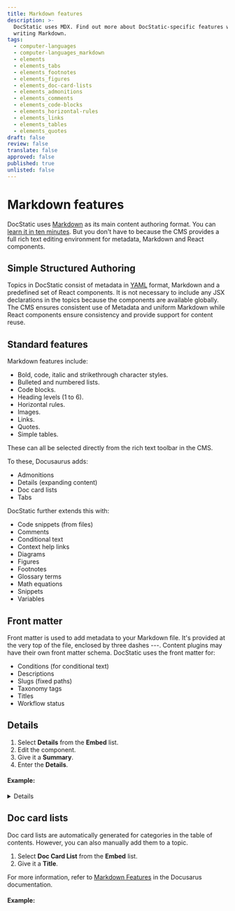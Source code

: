 ```yaml
---
title: Markdown features
description: >-
  DocStatic uses MDX. Find out more about DocStatic-specific features when
  writing Markdown.
tags:
  - computer-languages
  - computer-languages_markdown
  - elements
  - elements_tabs
  - elements_footnotes
  - elements_figures
  - elements_doc-card-lists
  - elements_admonitions
  - elements_comments
  - elements_code-blocks
  - elements_horizontal-rules
  - elements_links
  - elements_tables
  - elements_quotes
draft: false
review: false
translate: false
approved: false
published: true
unlisted: false
---
```


# Markdown features

DocStatic uses [Markdown](https://commonmark.org/) as its main content authoring format. You can [learn it in ten minutes](https://commonmark.org/help/). But you don't have to because the CMS provides a full rich text editing environment for metadata, Markdown and React components.

## Simple Structured Authoring

Topics in DocStatic consist of metadata in [YAML](https://yaml.org/spec/1.2.2/) format, Markdown and a predefined set of React components. It is not necessary to include any JSX declarations in the topics because the components are available globally. The CMS ensures consistent use of Metadata and uniform Markdown while React components ensure consistency and provide support for content reuse.

## Standard features

Markdown features include:

* Bold, code, italic and strikethrough character styles.
* Bulleted and numbered lists.
* Code blocks.
* Heading levels (1 to 6).
* Horizontal rules.
* Images.
* Links.
* Quotes.
* Simple tables.

These can all be selected directly from the rich text toolbar in the CMS.

To these, Docusaurus adds:

* Admonitions
* Details (expanding content)
* Doc card lists
* Tabs

DocStatic further extends this with:

* Code snippets (from files)
* Comments
* Conditional text
* Context help links
* Diagrams
* Figures
* Footnotes
* Glossary terms
* Math equations
* Snippets
* Variables

## Front matter

Front matter is used to add metadata to your Markdown file. It's provided at the very top of the file, enclosed by three dashes ---. Content plugins may have their own front matter schema. DocStatic uses the front matter for:

* Conditions (for conditional text)
* Descriptions
* Slugs (fixed paths)
* Taxonomy tags
* Titles
* Workflow status

## Details

1. Select **Details** from the **Embed** list.
2. Edit the component.
3. Give it a **Summary**.
4. Enter the **Details**.

#### Example:

<Details summary="Toggle me.">
  This is the detailed content.

  You can use Markdown here including **bold** and *italic* text, and inline [links](https://docusaurus.io/).
</Details>

## Doc card lists

Doc card lists are automatically generated for categories in the table of contents. However, you can also manually add them to a topic.

1. Select **Doc Card List** from the **Embed** list.
2. Give it a **Title**.

For more information, refer to [Markdown Features](https://docusaurus.io/docs/markdown-features) in the Docusarus documentation.

#### Example:

<DocCardList title="Markdown Features" />
